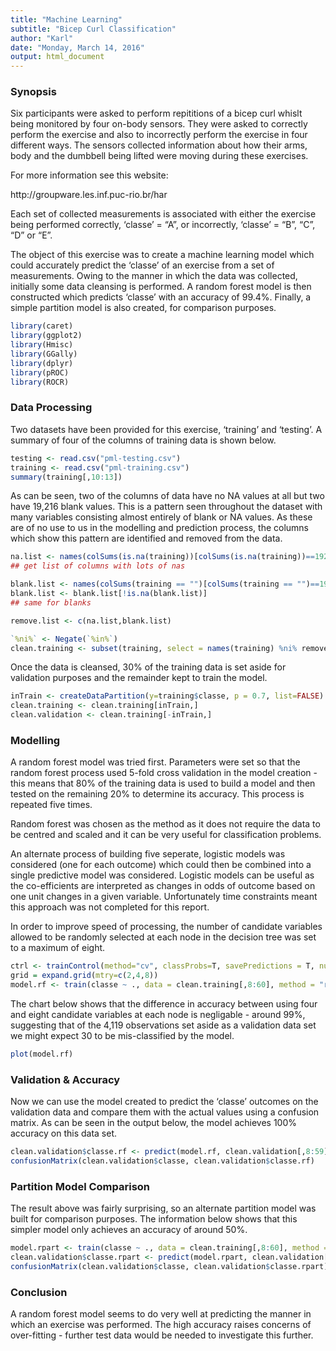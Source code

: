 ```yaml
---
title: "Machine Learning"
subtitle: "Bicep Curl Classification"
author: "Karl"
date: "Monday, March 14, 2016"
output: html_document
---
```


### Synopsis

Six participants were asked to perform repititions of a bicep curl whislt being monitored by four on-body sensors. They were asked to correctly perform the exercise and also to incorrectly perform the exercise in four different ways. The sensors collected information about how their arms, body and the dumbbell being lifted were moving during these exercises. 

For more information see this website:

http://groupware.les.inf.puc-rio.br/har

Each set of collected measurements is associated with either the exercise being performed correctly, 'classe' = "A", or incorrectly, 'classe' = "B", "C", "D" or "E".

The object of this exercise was to create a machine learning model which could accurately predict the 'classe' of an exercise from a set of measurements. Owing to the manner in which the data was collected, initially some data cleansing is performed. A random forest model is then constructed which predicts 'classe' with an accuracy of 99.4%. Finally, a simple partition model is also created, for comparison purposes.


```r
library(caret)
library(ggplot2)
library(Hmisc)
library(GGally)
library(dplyr)
library(pROC)
library(ROCR)
```

### Data Processing

Two datasets have been provided for this exercise, 'training' and 'testing'. A summary of four of the columns of 
training data is shown below.

```r
testing <- read.csv("pml-testing.csv")
training <- read.csv("pml-training.csv")
summary(training[,10:13])
```

As can be seen, two of the columns of data have no NA values at all but two have 19,216 blank values. This is a pattern seen throughout the dataset with many variables consisting almost entirely of blank or NA values. As these are of no use to us in the modelling and prediction process, the columns which show this pattern are identified and removed from the data.


```r
na.list <- names(colSums(is.na(training))[colSums(is.na(training))==19216])
## get list of columns with lots of nas

blank.list <- names(colSums(training == "")[colSums(training == "")==19216])
blank.list <- blank.list[!is.na(blank.list)]
## same for blanks

remove.list <- c(na.list,blank.list)

`%ni%` <- Negate(`%in%`)
clean.training <- subset(training, select = names(training) %ni% remove.list)
```

Once the data is cleansed, 30% of the training data is set aside for validation purposes and the remainder kept to train the model.


```r
inTrain <- createDataPartition(y=training$classe, p = 0.7, list=FALSE)
clean.training <- clean.training[inTrain,]
clean.validation <- clean.training[-inTrain,]

```

### Modelling

A random forest model was tried first. Parameters were set so that the random forest process used 5-fold cross validation in the model creation - this means that 80% of the training data is used to build a model and then tested on the remaining 20% to determine its accuracy. This process is repeated five times.

Random forest was chosen as the method as it does not require the data to be centred and scaled and it can be very useful for classification problems.

An alternate process of building five seperate, logistic models was considered (one for each outcome) which could then be combined into a single predictive model was considered. Logistic models can be useful as the co-efficients are interpreted as changes in odds of outcome based on one unit changes in a given variable. Unfortunately time constraints meant this approach was not completed for this report.

In order to improve speed of processing, the number of candidate variables allowed to be randomly selected at each node in the decision tree was set to a maximum of eight.

```r
ctrl <- trainControl(method="cv", classProbs=T, savePredictions = T, number = 5)
grid = expand.grid(mtry=c(2,4,8))
model.rf <- train(classe ~ ., data = clean.training[,8:60], method = "rf", trControl = ctrl, tuneGrid = grid)
```

The chart below shows that the difference in accuracy between using four and eight candidate variables at each node is negligable - around 99%, suggesting that of the 4,119 observations set aside as a validation data set we might expect 30 to be mis-classified by the model.

```r
plot(model.rf)
```

### Validation & Accuracy

Now we can use the model created to predict the 'classe' outcomes on the validation data and compare them with the actual values using a confusion matrix. As can be seen in the output below, the model achieves 100% accuracy on this data set.

```r
clean.validation$classe.rf <- predict(model.rf, clean.validation[,8:59])
confusionMatrix(clean.validation$classe, clean.validation$classe.rf)
```

### Partition Model Comparison

The result above was fairly surprising, so an alternate partition model was built for comparison purposes. The information below shows that this simpler model only achieves an accuracy of around 50%.

```r
model.rpart <- train(classe ~ ., data = clean.training[,8:60], method = "rpart")
clean.validation$classe.rpart <- predict(model.rpart, clean.validation[,8:59])
confusionMatrix(clean.validation$classe, clean.validation$classe.rpart)

```

### Conclusion

A random forest model seems to do very well at predicting the manner in which an exercise was performed. The high accuracy raises concerns of over-fitting - further test data would be needed to investigate this further.
